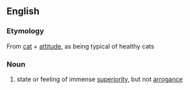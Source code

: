 ==English==

===Etymology===

From [[cat]] + [[attitude]], as being typical of healthy cats

===Noun===
{{en-noun|-}}

# state or feeling of immense [[superiority]], but not [[arrogance]]